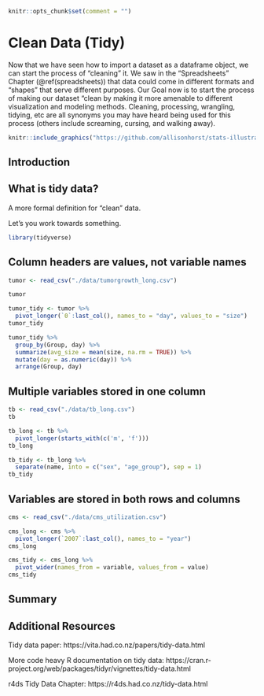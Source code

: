
```r
knitr::opts_chunk$set(comment = "")
```

# Clean Data (Tidy)

Now that we have seen how to import a dataset as a dataframe object,
we can start the process of "cleaning" it.
We saw in the "Spreadsheets" Chapter (\@ref(spreadsheets)) that data could come in different
formats and "shapes" that serve different purposes.
Our Goal now is to start the process of making our dataset "clean
by making it more amenable to different visualization and modeling methods.
Cleaning, processing, wrangling, tidying, etc are all synonyms you may have heard being used
for this process
(others include screaming, cursing, and walking away).

```r
knitr::include_graphics("https://github.com/allisonhorst/stats-illustrations/raw/master/rstats-artwork/data_cowboy.png")
```

## Introduction {#tidy-intro}

## What is tidy data?

A more formal definition for "clean" data.

Let's you work towards something.

```r
library(tidyverse)
```

## Column headers are values, not variable names

```r
tumor <- read_csv("./data/tumorgrowth_long.csv")
```

```r
tumor
```


```r
tumor_tidy <- tumor %>%
  pivot_longer(`0`:last_col(), names_to = "day", values_to = "size")
tumor_tidy
```

```r
tumor_tidy %>%
  group_by(Group, day) %>%
  summarize(avg_size = mean(size, na.rm = TRUE)) %>%
  mutate(day = as.numeric(day)) %>%
  arrange(Group, day)
```

## Multiple variables stored in one column

```r
tb <- read_csv("./data/tb_long.csv")
tb
```

```r
tb_long <- tb %>%
  pivot_longer(starts_with(c('m', 'f')))
tb_long
```

```r
tb_tidy <- tb_long %>%
  separate(name, into = c("sex", "age_group"), sep = 1)
tb_tidy
```

## Variables are stored in both rows and columns

```r
cms <- read_csv("./data/cms_utilization.csv")
```

```r
cms_long <- cms %>%
  pivot_longer(`2007`:last_col(), names_to = "year")
cms_long
```

```r
cms_tidy <- cms_long %>%
  pivot_wider(names_from = variable, values_from = value)
cms_tidy
```

## Summary {#tidy-summary}

## Additional Resources  {#tidy-resources}

Tidy data paper:
https://vita.had.co.nz/papers/tidy-data.html

More code heavy R documentation on tidy data:
https://cran.r-project.org/web/packages/tidyr/vignettes/tidy-data.html

r4ds Tidy Data Chapter:
https://r4ds.had.co.nz/tidy-data.html
